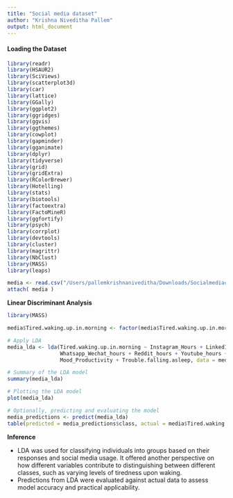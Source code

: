 ```yaml
---
title: "Social media dataset"
author: "Krishna Niveditha Pallem"
output: html_document
---
```

  
#### Loading the Dataset
  
```r
library(readr)
library(HSAUR2)
library(SciViews)
library(scatterplot3d)
library(car)
library(lattice)
library(GGally)
library(ggplot2)
library(ggridges)
library(ggvis)
library(ggthemes)
library(cowplot)
library(gapminder)
library(gganimate)
library(dplyr)
library(tidyverse)
library(grid)
library(gridExtra)
library(RColorBrewer)
library(Hotelling)
library(stats)
library(biotools)
library(factoextra)
library(FactoMineR)
library(ggfortify)
library(psych)
library(corrplot)
library(devtools)
library(cluster)
library(magrittr)
library(NbClust)
library(MASS)
library(leaps)
```

```r
media <- read.csv("/Users/pallemkrishnaniveditha/Downloads/Socialmediacleaned.csv")
attach( media )
```

**Linear Discriminant Analysis **

```r
library(MASS)

media$Tired.waking.up.in.morning <- factor(media$Tired.waking.up.in.morning)

# Apply LDA
media_lda <- lda(Tired.waking.up.in.morning ~ Instagram_Hours + LinkedIn_Hours + Twitter_Hours + 
                 Whatsapp_Wechat_hours + Reddit_hours + Youtube_hours + OTT_hours + 
                 Mood_Productivity + Trouble.falling.asleep, data = media)

# Summary of the LDA model
summary(media_lda)

# Plotting the LDA model
plot(media_lda)

# Optionally, predicting and evaluating the model
media_predictions <- predict(media_lda)
table(predicted = media_predictions$class, actual = media$Tired.waking.up.in.morning)
```

**Inference**

* LDA was used for classifying individuals into groups based on their responses and social media usage. It offered another perspective on how different variables contribute to distinguishing between different classes, such as varying levels of tiredness upon waking.
* Predictions from LDA were evaluated against actual data to assess model accuracy and practical applicability.